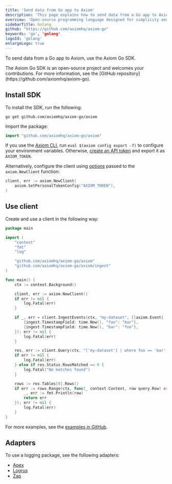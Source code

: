```yaml
---
title: 'Send data from Go app to Axiom'
description: 'This page explains how to send data from a Go app to Axiom.'
overview: 'Open-source programming language designed for simplicity and efficiency'
sidebarTitle: Golang
github: "https://github.com/axiomhq/axiom-go"
keywords: 'go', 'golang'
logoId: 'golang'
enlargeLogo: true
---
```


To send data from a Go app to Axiom, use the Axiom Go SDK.

<Note>
The Axiom Go SDK is an open-source project and welcomes your contributions. For more information, see the [GitHub repository](https://github.com/axiomhq/axiom-go).
</Note>


<Prerequisites />

## Install SDK

To install the SDK, run the following:

```shell
go get github.com/axiomhq/axiom-go/axiom
```

Import the package:

```go
import "github.com/axiomhq/axiom-go/axiom"
```

If you use the [Axiom CLI](/reference/cli), run `eval $(axiom config export -f)` to configure your environment variables. Otherwise, [create an API token](/reference/tokens) and export it as `AXIOM_TOKEN`.

Alternatively, configure the client using [options](https://pkg.go.dev/github.com/axiomhq/axiom-go/axiom#Option) passed to the `axiom.NewClient` function:

```go
client, err := axiom.NewClient(
    axiom.SetPersonalTokenConfig("AXIOM_TOKEN"),
)
```

## Use client

Create and use a client in the following way:

```go
package main

import (
    "context"
    "fmt"
    "log"

    "github.com/axiomhq/axiom-go/axiom"
    "github.com/axiomhq/axiom-go/axiom/ingest"
)

func main() {
    ctx := context.Background()

    client, err := axiom.NewClient()
    if err != nil {
        log.Fatal(err)
    }

    if _, err = client.IngestEvents(ctx, "my-dataset", []axiom.Event{
        {ingest.TimestampField: time.Now(), "foo": "bar"},
        {ingest.TimestampField: time.Now(), "bar": "foo"},
    }); err != nil {
        log.Fatal(err)
    }

    res, err := client.Query(ctx, "['my-dataset'] | where foo == 'bar' | limit 100")
    if err != nil {
        log.Fatal(err)
    } else if res.Status.RowsMatched == 0 {
        log.Fatal("No matches found")
    }

    rows := res.Tables[0].Rows()
    if err := rows.Range(ctx, func(_ context.Context, row query.Row) error {
        _, err := fmt.Println(row)
        return err
    }); err != nil {
        log.Fatal(err)
    }
}
```

For more examples, see the [examples in GitHub](https://github.com/axiomhq/axiom-go/tree/main/examples).

## Adapters

To use a logging package, see the following adapters:
- [Apex](/guides/apex)
- [Logrus](/guides/logrus)
- [Zap](/guides/zap)